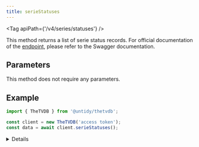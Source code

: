 ```yaml
---
title: serieStatuses
---
```



<Tag apiPath={'/v4/series/statuses'} />

This method returns a list of serie status records. For official documentation of the [endpoint](https://thetvdb.github.io/v4-api/#/Series%20Statuses/getAllSeriesStatuses), please refer to the Swagger documentation.

## Parameters

This method does not require any parameters.

## Example

```js {4}
import { TheTVDB } from '@untidy/thetvdb';

const client = new TheTVDB('access token');
const data = await client.serieStatuses();
```

<Details>

```js
{
  status: 'success',
  data: [
    {
      id: 1,
      name: 'Continuing',
      recordType: 'series',
      keepUpdated: false,
    },
    {
      id: 2,
      name: 'Ended',
      recordType: 'series',
      keepUpdated: false,
    },
    {
      id: 3,
      name: 'Upcoming',
      recordType: 'series',
      keepUpdated: false,
    },
  ],
};
```

</Details>
